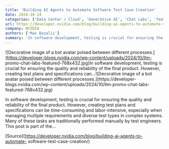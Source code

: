 ```yaml
---
title: 'Building AI Agents to Automate Software Test Case Creation'
date: 2024-10-24
categories: ['Data Center / Cloud', 'Generative AI', 'Chat Labs', 'featured', 'LLMs']
url: https://developer.nvidia.com/blog/building-ai-agents-to-automate-software-test-case-creation/
company: NVIDIA
authors: ['Max Bazalii']
summary: 'In software development, testing is crucial for ensuring the quality and reliability of the final product. However, creating test plans and specifications can...'
---
```



![Decorative image of a bot avatar poised between different
processes.](https://developer-blogs.nvidia.com/wp-content/uploads/2024/10/llm-
promo-chat-labs-featured-768x432.jpg)In software development, testing is
crucial for ensuring the quality and reliability of the final product.
However, creating test plans and specifications can...![Decorative image of a
bot avatar poised between different processes.](https://developer-
blogs.nvidia.com/wp-content/uploads/2024/10/llm-promo-chat-labs-
featured-768x432.jpg)

In software development, testing is crucial for ensuring the quality and
reliability of the final product. However, creating test plans and
specifications can be time-consuming and labor-intensive, especially when
managing multiple requirements and diverse test types in complex systems. Many
of these tasks are traditionally performed manually by test engineers. This
post is part of the…

[Source](https://developer.nvidia.com/blog/building-ai-agents-to-automate-
software-test-case-creation/)

